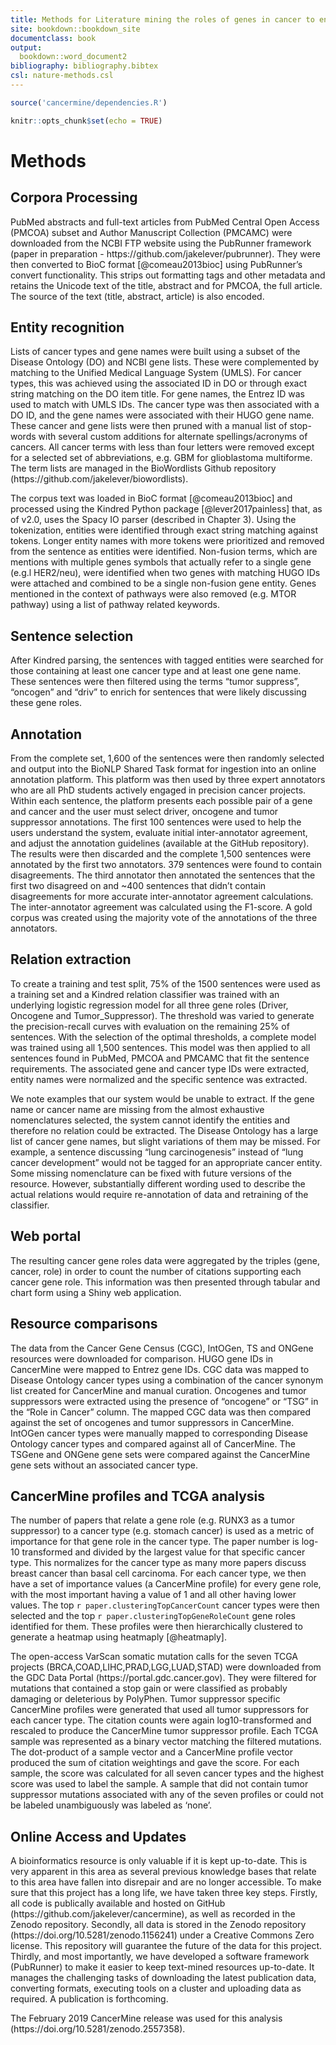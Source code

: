 ```yaml
---
title: Methods for Literature mining the roles of genes in cancer to enable personalized cancer treatment
site: bookdown::bookdown_site
documentclass: book
output:
  bookdown::word_document2
bibliography: bibliography.bibtex
csl: nature-methods.csl
---
```


```r
source('cancermine/dependencies.R')

knitr::opts_chunk$set(echo = TRUE)
```
# Methods {-}

## Corpora Processing {-}

PubMed abstracts and full-text articles from PubMed Central Open Access (PMCOA) subset and Author Manuscript Collection (PMCAMC) were downloaded from the NCBI FTP website using the PubRunner framework (paper in preparation - https://github.com/jakelever/pubrunner). They were then converted to BioC format [@comeau2013bioc] using PubRunner’s convert functionality. This strips out formatting tags and other metadata and retains the Unicode text of the title, abstract and for PMCOA, the full article. The source of the text (title, abstract, article) is also encoded.

## Entity recognition {-}

Lists of cancer types and gene names were built using a subset of the Disease Ontology (DO) and NCBI gene lists. These were complemented by matching to the Unified Medical Language System (UMLS). For cancer types, this was achieved using the associated ID in DO or through exact string matching on the DO item title. For gene names, the Entrez ID was used to match with UMLS IDs. The cancer type was then associated with a DO ID, and the gene names were associated with their HUGO gene name. These cancer and gene lists were then pruned with a manual list of stop-words with several custom additions for alternate spellings/acronyms of cancers. All cancer terms with less than four letters were removed except for a selected set of abbreviations, e.g. GBM for glioblastoma multiforme. The term lists are managed in the BioWordlists Github repository (https://github.com/jakelever/biowordlists).

The corpus text was loaded in BioC format [@comeau2013bioc] and processed using the Kindred Python package [@lever2017painless] that, as of v2.0, uses the Spacy IO parser (described in Chapter 3). Using the tokenization, entities were identified through exact string matching against tokens. Longer entity names with more tokens were prioritized and removed from the sentence as entities were identified. Non-fusion terms, which are mentions with multiple genes symbols that actually refer to a single gene (e.g.l HER2/neu), were identified when two genes with matching HUGO IDs were attached and combined to be a single non-fusion gene entity. Genes mentioned in the context of pathways were also removed (e.g. MTOR pathway) using a list of pathway related keywords.

## Sentence selection {-}

After Kindred parsing, the sentences with tagged entities were searched for those containing at least one cancer type and at least one gene name. These sentences were then filtered using the terms “tumor suppress”, “oncogen” and “driv” to enrich for sentences that were likely discussing these gene roles.

## Annotation {-}

From the complete set, 1,600 of the sentences were then randomly selected and output into the BioNLP Shared Task format for ingestion into an online annotation platform. This platform was then used by three expert annotators who are all PhD students actively engaged in precision cancer projects. Within each sentence, the platform presents each possible pair of a gene and cancer and the user must select driver, oncogene and tumor suppressor annotations. The first 100 sentences were used to help the users understand the system, evaluate initial inter-annotator agreement, and adjust the annotation guidelines (available at the GitHub repository). The results were then discarded and the complete 1,500 sentences were annotated by the first two annotators. 379 sentences were found to contain disagreements. The third annotator then annotated the sentences that the first two disagreed on and ~400 sentences that didn't contain disagreements for more accurate inter-annotator agreement calculations. The inter-annotator agreement was calculated using the F1-score. A gold corpus was created using the majority vote of the annotations of the three annotators.

## Relation extraction {-}

To create a training and test split, 75% of the 1500 sentences were used as a training set and a Kindred relation classifier was trained with an underlying logistic regression model for all three gene roles (Driver, Oncogene and Tumor_Suppressor). The threshold was varied to generate the precision-recall curves with evaluation on the remaining 25% of sentences. With the selection of the optimal thresholds, a complete model was trained using all 1,500 sentences. This model was then applied to all sentences found in PubMed, PMCOA and PMCAMC that fit the sentence requirements. The associated gene and cancer type IDs were extracted, entity names were normalized and the specific sentence was extracted.

We note examples that our system would be unable to extract. If the gene name or cancer name are missing from the almost exhaustive nomenclatures selected, the system cannot identify the entities and therefore no relation could be extracted. The Disease Ontology has a large list of cancer gene names, but slight variations of them may be missed. For example, a sentence discussing "lung carcinogenesis" instead of "lung cancer development" would not be tagged for an appropriate cancer entity. Some missing nomenclature can be fixed with future versions of the resource. However, substantially different wording used to describe the actual relations would require re-annotation of data and retraining of the classifier.

## Web portal {-}

The resulting cancer gene roles data were aggregated by the triples (gene, cancer, role) in order to count the number of citations supporting each cancer gene role. This information was then presented through tabular and chart form using a Shiny web application.

## Resource comparisons {-}

The data from the Cancer Gene Census (CGC), IntOGen, TS and ONGene resources were downloaded for comparison. HUGO gene IDs in CancerMine were mapped to Entrez gene IDs. CGC data was mapped to Disease Ontology cancer types using a combination of the cancer synonym list created for CancerMine and manual curation. Oncogenes and tumor suppressors were extracted using the presence of "oncogene" or "TSG" in the "Role in Cancer" column. The mapped CGC data was then compared against the set of oncogenes and tumor suppressors in CancerMine. IntOGen cancer types were manually mapped to corresponding Disease Ontology cancer types and compared against all of CancerMine. The TSGene and ONGene gene sets were compared against the CancerMine gene sets without an associated cancer type.

## CancerMine profiles and TCGA analysis {-}

The number of papers that relate a gene role (e.g. RUNX3 as a tumor suppressor) to a cancer type (e.g. stomach cancer) is used as a metric of importance for that gene role in the cancer type. The paper number is log-10 transformed and divided by the largest value for that specific cancer type. This normalizes for the cancer type as many more papers discuss breast cancer than basal cell carcinoma. For each cancer type, we then have a set of importance values (a CancerMine profile) for every gene role, with the most important having a value of 1 and all other having lower values. The top `r paper.clusteringTopCancerCount` cancer types were then selected and the top `r paper.clusteringTopGeneRoleCount` gene roles identified for them. These profiles were then hierarchically clustered to generate a heatmap using heatmaply [@heatmaply].

The open-access VarScan somatic mutation calls for the seven TCGA projects (BRCA,COAD,LIHC,PRAD,LGG,LUAD,STAD) were downloaded from the GDC Data Portal (https://portal.gdc.cancer.gov). They were filtered for mutations that contained a stop gain or were classified as probably damaging or deleterious by PolyPhen. Tumor suppressor specific CancerMine profiles were generated that used all tumor suppressors for each cancer type. The citation counts were again log10-transformed and rescaled to produce the CancerMine tumor suppressor profile. Each TCGA sample was represented as a binary vector matching the filtered mutations. The dot-product of a sample vector and a CancerMine profile vector produced the sum of citation weightings and gave the score. For each sample, the score was calculated for all seven cancer types and the highest score was used to label the sample. A sample that did not contain tumor suppressor mutations associated with any of the seven profiles or could not be labeled unambiguously was labeled as 'none'.

## Online Access and Updates

A bioinformatics resource is only valuable if it is kept up-to-date. This is very apparent in this area as several previous knowledge bases that relate to this area have fallen into disrepair and are no longer accessible. To make sure that this project has a long life, we have taken three key steps. Firstly, all code is publically available and hosted on GitHub (https://github.com/jakelever/cancermine), as well as recorded in the Zenodo repository. Secondly, all data is stored in the Zenodo repository (https://doi.org/10.5281/zenodo.1156241) under a Creative Commons Zero license. This repository will guarantee the future of the data for this project. Thirdly, and most importantly, we have developed a software framework (PubRunner) to make it easier to keep text-mined resources up-to-date. It manages the challenging tasks of downloading the latest publication data, converting formats, executing tools on a cluster and uploading data as required. A publication is forthcoming.

The February 2019 CancerMine release was used for this analysis (https://doi.org/10.5281/zenodo.2557358).


